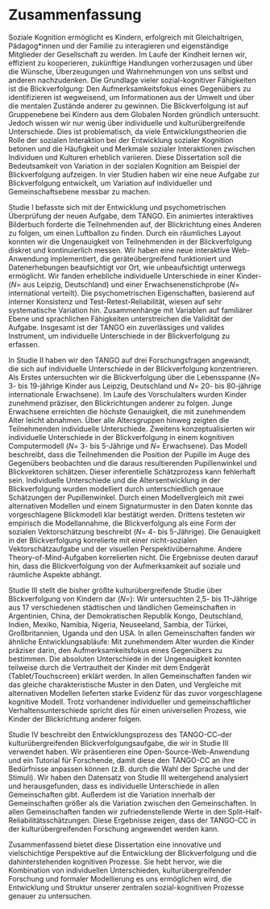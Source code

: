 # Zusammenfassung {#zusammenfassung}

Soziale Kognition ermöglicht es Kindern, erfolgreich mit Gleichaltrigen, Pädagog\*innen und der Familie zu interagieren und eigenständige Mitglieder der Gesellschaft zu werden. Im Laufe der Kindheit lernen wir, effizient zu kooperieren, zukünftige Handlungen vorherzusagen und über die Wünsche, Überzeugungen und Wahrnehmungen von uns selbst und anderen nachzudenken. Die Grundlage vieler sozial-kognitiver Fähigkeiten ist die Blickverfolgung: Den Aufmerksamkeitsfokus eines Gegenübers zu identifizieren ist wegweisend, um Informationen aus der Umwelt und über die mentalen Zustände anderer zu gewinnen. Die Blickverfolgung ist auf Gruppenebene bei Kindern aus dem Globalen Norden gründlich untersucht. Jedoch wissen wir nur wenig über individuelle und kulturübergreifende Unterschiede. Dies ist problematisch, da viele Entwicklungstheorien die Rolle der sozialen Interaktion bei der Entwicklung sozialer Kognition betonen und die Häufigkeit und Merkmale sozialer Interaktionen zwischen Individuen und Kulturen erheblich variieren. Diese Dissertation soll die Bedeutsamkeit von Variation in der sozialen Kognition am Beispiel der Blickverfolgung aufzeigen. In vier Studien haben wir eine neue Aufgabe zur Blickverfolgung entwickelt, um Variation auf individueller und Gemeinschaftsebene messbar zu machen.

Studie I befasste sich mit der Entwicklung und psychometrischen Überprüfung der neuen Aufgabe, dem TANGO. Ein animiertes interaktives Bilderbuch forderte die Teilnehmenden auf, der Blickrichtung eines Anderen zu folgen, um einen Luftballon zu finden. Durch ein räumliches Layout konnten wir die Ungenauigkeit von Teilnehmenden in der Blickverfolgung diskret und kontinuierlich messen. Wir haben eine neue interaktive Web-Anwendung implementiert, die geräteübergreifend funktioniert und Datenerhebungen beaufsichtigt vor Ort, wie unbeaufsichtigt unterwegs ermöglicht. Wir fanden erhebliche individuelle Unterschiede in einer Kinder- (*N*\thinspace=\thinspace 387 aus Leipzig, Deutschland) und einer Erwachsenenstichprobe (*N*\thinspace =\thinspace 236 international verteilt). Die psychometrischen Eigenschaften, basierend auf interner Konsistenz und Test-Retest-Reliabilität, wiesen auf sehr systematische Variation hin. Zusammenhänge mit Variablen auf familiärer Ebene und sprachlichen Fähigkeiten unterstreichen die Validität der Aufgabe. Insgesamt ist der TANGO ein zuverlässiges und valides Instrument, um individuelle Unterschiede in der Blickverfolgung zu erfassen.

In Studie II haben wir den TANGO auf drei Forschungsfragen angewandt, die sich auf individuelle Unterschiede in der Blickverfolgung konzentrieren. Als Erstes untersuchten wir die Blickverfolgung über die Lebensspanne (*N*\thinspace =\thinspace 478 3- bis 19-jährige Kinder aus Leipzig, Deutschland und *N*\thinspace =\thinspace 240 20- bis 80-jährige internationale Erwachsene). Im Laufe des Vorschulalters wurden Kinder zunehmend präziser, den Blickrichtungen anderer zu folgen. Junge Erwachsene erreichten die höchste Genauigkeit, die mit zunehmendem Alter leicht abnahmen. Über alle Altersgruppen hinweg zeigten die Teilnehmenden individuelle Unterschiede. Zweitens konzeptualisierten wir individuelle Unterschiede in der Blickverfolgung in einem kognitiven Computermodell (*N*\thinspace =\thinspace 60 3- bis 5-Jährige und *N*\thinspace =\thinspace 50 Erwachsene). Das Modell beschreibt, dass die Teilnehmenden die Position der Pupille im Auge des Gegenübers beobachten und die daraus resultierenden Pupillenwinkel und Blickvektoren schätzen. Dieser inferentielle Schätzprozess kann fehlerhaft sein. Individuelle Unterschiede und die Altersentwicklung in der Blickverfolgung wurden modelliert durch unterschiedlich genaue Schätzungen der Pupillenwinkel. Durch einen Modellvergleich mit zwei alternativen Modellen und einem Signaturmuster in den Daten konnte das vorgeschlagene Blickmodell klar bestätigt werden. Drittens testeten wir empirisch die Modellannahme, die Blickverfolgung als eine Form der sozialen Vektorschätzung beschreibt (*N*\thinspace =\thinspace 102 4- bis 5-Jährige). Die Genauigkeit in der Blickverfolgung korrelierte mit einer nicht-sozialen Vektorschätzaufgabe und der visuellen Perspektivübernahme. Andere Theory-of-Mind-Aufgaben korrelierten nicht. Die Ergebnisse deuten darauf hin, dass die Blickverfolgung von der Aufmerksamkeit auf soziale und räumliche Aspekte abhängt.

Studie III stellt die bisher größte kulturübergreifende Studie über Blickverfolgung von Kindern dar (*N*\thinspace =\thinspace 1377): Wir untersuchten 2,5- bis 11-Jährige aus 17 verschiedenen städtischen und ländlichen Gemeinschaften in Argentinien, China, der Demokratischen Republik Kongo, Deutschland, Indien, Mexiko, Namibia, Nigeria, Neuseeland, Sambia, der Türkei, Großbritannien, Uganda und den USA. In allen Gemeinschaften fanden wir ähnliche Entwicklungsabläufe: Mit zunehmendem Alter wurden die Kinder präziser darin, den Aufmerksamkeitsfokus eines Gegenübers zu bestimmen. Die absoluten Unterschiede in der Ungenauigkeit konnten teilweise durch die Vertrautheit der Kinder mit dem Endgerät (Tablet/Touchscreen) erklärt werden. In allen Gemeinschaften fanden wir das gleiche charakteristische Muster in den Daten, und Vergleiche mit alternativen Modellen lieferten starke Evidenz für das zuvor vorgeschlagene kognitive Modell. Trotz vorhandener individueller und gemeinschaftlicher Verhaltensunterschiede spricht dies für einen universellen Prozess, wie Kinder der Blickrichtung anderer folgen.

Studie IV beschreibt den Entwicklungsprozess des TANGO-CC\thinspace --\thinspace der kulturübergreifenden Blickverfolgungsaufgabe, die wir in Studie III verwendet haben. Wir präsentieren eine Open-Source-Web-Anwendung und ein Tutorial für Forschende, damit diese den TANGO-CC an ihre Bedürfnisse anpassen können (z.B. durch die Wahl der Sprache und der Stimuli). Wir haben den Datensatz von Studie III weitergehend analysiert und herausgefunden, dass es individuelle Unterschiede in allen Gemeinschaften gibt. Außerdem ist die Variation innerhalb der Gemeinschaften größer als die Variation zwischen den Gemeinschaften. In allen Gemeinschaften fanden wir zufriedenstellende Werte in den Split-Half-Reliabilitätsschätzungen. Diese Ergebnisse zeigen, dass der TANGO-CC in der kulturübergreifenden Forschung angewendet werden kann.

Zusammenfassend bietet diese Dissertation eine innovative und vielschichtige Perspektive auf die Entwicklung der Blickverfolgung und die dahinterstehenden kognitiven Prozesse. Sie hebt hervor, wie die Kombination von individuellen Unterschieden, kulturübergreifender Forschung und formaler Modellierung es uns ermöglichen wird, die Entwicklung und Struktur unserer zentralen sozial-kognitiven Prozesse genauer zu untersuchen.
